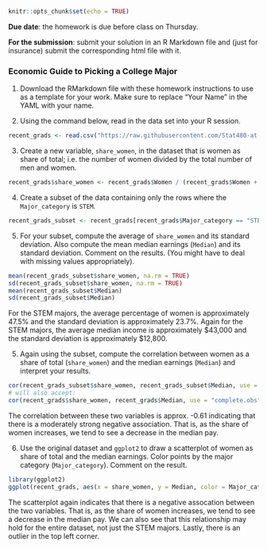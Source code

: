 ```r
knitr::opts_chunk$set(echo = TRUE)
```

**Due date**: the homework is due before class on Thursday. 

**For the submission**: submit your solution in an R Markdown file and (just for insurance) submit the corresponding html file with it. 


### Economic Guide to Picking a College Major

1. Download the RMarkdown file with these homework instructions to use as a template for your work. Make sure to replace "Your Name" in the YAML with your name.

2. Using the command below, read in the data set into your R session. 

```r
recent_grads <- read.csv("https://raw.githubusercontent.com/Stat480-at-ISU/materials-2020/master/02_r-intro/data/recent_grads.csv")
```

3. Create a new variable, `share_women`,  in the dataset that is women as share of total; i.e. the number of women divided by the total number of men and women.

```r
recent_grads$share_women <- recent_grads$Women / (recent_grads$Women + recent_grads$Men)
```

4. Create a subset of the data containing only the rows where the `Major_category` is `STEM`.

```r
recent_grads_subset <- recent_grads[recent_grads$Major_category == "STEM", ]
```

5. For your subset, compute the average  of `share_women` and its standard deviation. Also compute the mean median earnings (`Median`) and its standard deviation. Comment on the results. (You might have to deal with missing values appropriately).

```r
mean(recent_grads_subset$share_women, na.rm = TRUE)
sd(recent_grads_subset$share_women, na.rm = TRUE)
mean(recent_grads_subset$Median)
sd(recent_grads_subset$Median)
```

For the STEM majors, the average percentage of women is approximately 47.5% and the standard deviation is approximately 23.7%. Again for the STEM majors, the average median income is approximately \$43,000 and the standard deviation is approximately \$12,800. 


5. Again using the subset, compute the correlation between women as a share of total (`share_women`) and the median earnings (`Median`) and interpret your results.

```r
cor(recent_grads_subset$share_women, recent_grads_subset$Median, use = "complete.obs")
# will also accept:
cor(recent_grads$share_women, recent_grads$Median, use = "complete.obs")
```

The correlation between these two variables is approx. -0.61 indicating that there is a moderately strong negative association. That is, as the share of women increases, we tend to see a decrease in the median pay.


6. Use the original dataset and `ggplot2` to draw a scatterplot of women as share of total and the median earnings. Color points by the major category (`Major_category`). Comment on the result. 


```r
library(ggplot2)
ggplot(recent_grads, aes(x = share_women, y = Median, color = Major_category)) + geom_point()
```

The scatterplot again indicates that there is a negative assocation between the two variables. That is, as the share of women increases, we tend to see a decrease in the median pay. We can also see that this relationship may hold for the entire dataset, not just the STEM majors. Lastly, there is an outlier in the top left corner.



